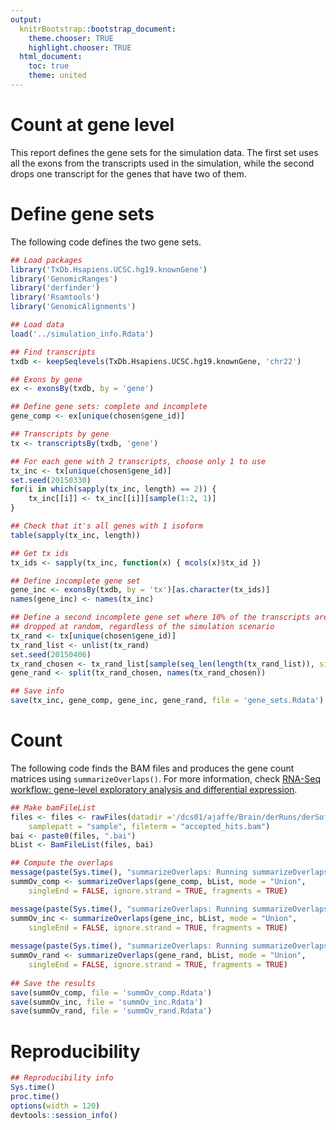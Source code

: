```yaml
---
output:
  knitrBootstrap::bootstrap_document:
    theme.chooser: TRUE
    highlight.chooser: TRUE
  html_document:
    toc: true
    theme: united
---
```


Count at gene level
===================

This report defines the gene sets for the simulation data. The first set uses all the exons from the transcripts used in the simulation, while the second drops one transcript for the genes that have two of them. 

# Define gene sets

The following code defines the two gene sets.


```r
## Load packages
library('TxDb.Hsapiens.UCSC.hg19.knownGene')
library('GenomicRanges')
library('derfinder')
library('Rsamtools')
library('GenomicAlignments')

## Load data
load('../simulation_info.Rdata')

## Find transcripts
txdb <- keepSeqlevels(TxDb.Hsapiens.UCSC.hg19.knownGene, 'chr22')

## Exons by gene
ex <- exonsBy(txdb, by = 'gene')

## Define gene sets: complete and incomplete
gene_comp <- ex[unique(chosen$gene_id)]

## Transcripts by gene
tx <- transcriptsBy(txdb, 'gene')

## For each gene with 2 transcripts, choose only 1 to use
tx_inc <- tx[unique(chosen$gene_id)]
set.seed(20150330)
for(i in which(sapply(tx_inc, length) == 2)) {
    tx_inc[[i]] <- tx_inc[[i]][sample(1:2, 1)]
}

## Check that it's all genes with 1 isoform
table(sapply(tx_inc, length))

## Get tx ids
tx_ids <- sapply(tx_inc, function(x) { mcols(x)$tx_id })

## Define incomplete gene set
gene_inc <- exonsBy(txdb, by = 'tx')[as.character(tx_ids)]
names(gene_inc) <- names(tx_inc)

## Define a second incomplete gene set where 10% of the transcripts are 
## dropped at random, regardless of the simulation scenario
tx_rand <- tx[unique(chosen$gene_id)]
tx_rand_list <- unlist(tx_rand)
set.seed(20150406)
tx_rand_chosen <- tx_rand_list[sample(seq_len(length(tx_rand_list)), size = round(length(tx_rand_list) * 0.9))]
gene_rand <- split(tx_rand_chosen, names(tx_rand_chosen))

## Save info
save(tx_inc, gene_comp, gene_inc, gene_rand, file = 'gene_sets.Rdata')
```


# Count

The following code finds the BAM files and produces the gene count matrices using `summarizeOverlaps()`. For more information, check [RNA-Seq workflow: gene-level exploratory analysis and differential expression](/dcs01/ajaffe/Brain/derRuns/derSoftware/simulation/thout).

```r
## Make bamFileList
files <- files <- rawFiles(datadir ='/dcs01/ajaffe/Brain/derRuns/derSoftware/simulation/thout',
    samplepatt = "sample", fileterm = "accepted_hits.bam")
bai <- paste0(files, ".bai")
bList <- BamFileList(files, bai)

## Compute the overlaps
message(paste(Sys.time(), "summarizeOverlaps: Running summarizeOverlaps() -- complete"))
summOv_comp <- summarizeOverlaps(gene_comp, bList, mode = "Union",
    singleEnd = FALSE, ignore.strand = TRUE, fragments = TRUE)

message(paste(Sys.time(), "summarizeOverlaps: Running summarizeOverlaps() -- incomplete"))
summOv_inc <- summarizeOverlaps(gene_inc, bList, mode = "Union",
    singleEnd = FALSE, ignore.strand = TRUE, fragments = TRUE)
    
message(paste(Sys.time(), "summarizeOverlaps: Running summarizeOverlaps() -- incomplete random"))
summOv_rand <- summarizeOverlaps(gene_rand, bList, mode = "Union",
    singleEnd = FALSE, ignore.strand = TRUE, fragments = TRUE)
    
## Save the results
save(summOv_comp, file = 'summOv_comp.Rdata')
save(summOv_inc, file = 'summOv_inc.Rdata')
save(summOv_rand, file = 'summOv_rand.Rdata')
```

# Reproducibility

```r
## Reproducibility info
Sys.time()
proc.time()
options(width = 120)
devtools::session_info()
```
